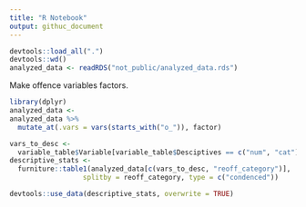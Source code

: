 ```yaml
---
title: "R Notebook"
output: githuc_document
---
```



```r
devtools::load_all(".")
devtools::wd()
analyzed_data <- readRDS("not_public/analyzed_data.rds")
```

Make offence variables factors.
```r
library(dplyr)
analyzed_data <-
analyzed_data %>% 
  mutate_at(.vars = vars(starts_with("o_")), factor)
```


```r
vars_to_desc <- 
  variable_table$Variable[variable_table$Desciptives == c("num", "cat")]
descriptive_stats <- 
  furniture::table1(analyzed_data[c(vars_to_desc, "reoff_category")],
                  splitby = reoff_category, type = c("condenced"))

devtools::use_data(descriptive_stats, overwrite = TRUE)
```

